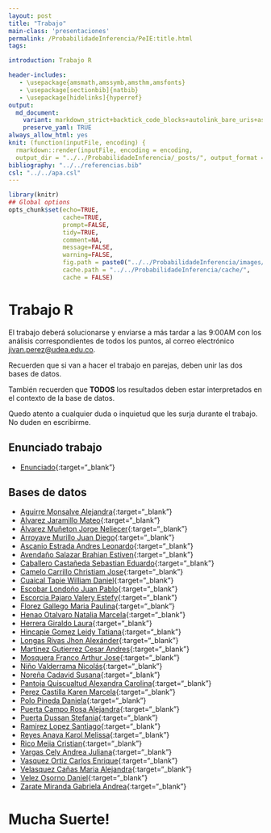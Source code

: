 ```yaml
---
layout: post
title: "Trabajo"
main-class: 'presentaciones'
permalink: /ProbabilidadeInferencia/PeIE:title.html
tags:

introduction: Trabajo R

header-includes:
   - \usepackage{amsmath,amssymb,amsthm,amsfonts}
   - \usepackage[sectionbib]{natbib}
   - \usepackage[hidelinks]{hyperref}
output:
  md_document:
    variant: markdown_strict+backtick_code_blocks+autolink_bare_uris+ascii_identifiers+tex_math_single_backslash
    preserve_yaml: TRUE
always_allow_html: yes   
knit: (function(inputFile, encoding) {
  rmarkdown::render(inputFile, encoding = encoding,
  output_dir = "../../ProbabilidadeInferencia/_posts/", output_format = "all"  ) })
bibliography: "../../referencias.bib"
csl: "../../apa.csl"
---
```


```r
library(knitr)
## Global options
opts_chunk$set(echo=TRUE,
               cache=TRUE,
               prompt=FALSE,
               tidy=TRUE,
               comment=NA,
               message=FALSE,
               warning=FALSE,
               fig.path = paste0("../../ProbabilidadeInferencia/images/", "Trabajo"),
               cache.path = "../../ProbabilidadeInferencia/cache/",
               cache = FALSE)
```

# Trabajo R
El trabajo deberá solucionarse y enviarse a más tardar a las 9:00AM con los análisis correspondientes de todos los puntos, al correo electrónico <a target="_blank" href="mailto:jivan.perez@udea.edu.co"> jivan.perez@udea.edu.co</a>.

Recuerden que si van a hacer el trabajo en parejas, deben unir las dos bases de datos.

También recuerden que **TODOS** los resultados deben estar interpretados en el contexto de la base de datos.

Quedo atento a cualquier duda o inquietud que les surja durante el trabajo. No duden en escribirme.

## Enunciado trabajo 
* [Enunciado](https://github.com/jiperezga/jiperezga.github.io/raw/master/Dataset/Trabajo/TrabajoR.docx){:target="_blank"}

## Bases de datos 

* [Aguirre Monsalve Alejandra](https://github.com/jiperezga/jiperezga.github.io/raw/master/Dataset/Trabajo/T1020495555.xlsx){:target="_blank"}
* [Alvarez Jaramillo Mateo](https://github.com/jiperezga/jiperezga.github.io/raw/master/Dataset/Trabajo/T1001420406.xlsx){:target="_blank"}
* [Álvarez Muñeton Jorge Neliecer](https://github.com/jiperezga/jiperezga.github.io/raw/master/Dataset/Trabajo/T1035233013.xlsx){:target="_blank"}
* [Arroyave Murillo Juan Diego](https://github.com/jiperezga/jiperezga.github.io/raw/master/Dataset/Trabajo/T1007368680.xlsx){:target="_blank"}
* [Ascanio Estrada Andres Leonardo](https://github.com/jiperezga/jiperezga.github.io/raw/master/Dataset/Trabajo/T1065894729.xlsx){:target="_blank"}
* [Avendaño Salazar Brahian Estiven](https://github.com/jiperezga/jiperezga.github.io/raw/master/Dataset/Trabajo/T1152467235.xlsx){:target="_blank"}
* [Caballero Castañeda Sebastian Eduardo](https://github.com/jiperezga/jiperezga.github.io/raw/master/Dataset/Trabajo/T1010010607.xlsx){:target="_blank"}
* [Camelo Carrillo Christiam Jose](https://github.com/jiperezga/jiperezga.github.io/raw/master/Dataset/Trabajo/T1007665627.xlsx){:target="_blank"}
* [Cuaical Tapie William Daniel](https://github.com/jiperezga/jiperezga.github.io/raw/master/Dataset/Trabajo/T1007292685.xlsx){:target="_blank"}
* [Escobar Londoño Juan Pablo](https://github.com/jiperezga/jiperezga.github.io/raw/master/Dataset/Trabajo/T1000920301.xlsx){:target="_blank"}
* [Escorcia Pajaro Valery Estefy](https://github.com/jiperezga/jiperezga.github.io/raw/master/Dataset/Trabajo/T1002244380.xlsx){:target="_blank"}
* [Florez Gallego Maria Paulina](https://github.com/jiperezga/jiperezga.github.io/raw/master/Dataset/Trabajo/T1000549222.xlsx){:target="_blank"}
* [Henao Otalvaro Natalia Marcela](https://github.com/jiperezga/jiperezga.github.io/raw/master/Dataset/Trabajo/T43463025.xlsx){:target="_blank"}
* [Herrera Giraldo Laura](https://github.com/jiperezga/jiperezga.github.io/raw/master/Dataset/Trabajo/T1001017464.xlsx){:target="_blank"}
* [Hincapie Gomez Leidy Tatiana](https://github.com/jiperezga/jiperezga.github.io/raw/master/Dataset/Trabajo/T1010122767.xlsx){:target="_blank"}
* [Longas Rivas Jhon Alexánder](https://github.com/jiperezga/jiperezga.github.io/raw/master/Dataset/Trabajo/T1193326786.xlsx){:target="_blank"}
* [Martinez Gutierrez Cesar Andres](https://github.com/jiperezga/jiperezga.github.io/raw/master/Dataset/Trabajo/T1063082773.xlsx){:target="_blank"}
* [Mosquera Franco Arthur Jose](https://github.com/jiperezga/jiperezga.github.io/raw/master/Dataset/Trabajo/T1003073445.xlsx){:target="_blank"}
* [Niño Valderrama Nicolás](https://github.com/jiperezga/jiperezga.github.io/raw/master/Dataset/Trabajo/T1017241764.xlsx){:target="_blank"}
* [Noreña Cadavid Susana](https://github.com/jiperezga/jiperezga.github.io/raw/master/Dataset/Trabajo/T1000748392.xlsx){:target="_blank"}
* [Pantoja Quiscualtud Alexandra Carolina](https://github.com/jiperezga/jiperezga.github.io/raw/master/Dataset/Trabajo/T1087425594.xlsx){:target="_blank"}
* [Perez Castilla Karen Marcela](https://github.com/jiperezga/jiperezga.github.io/raw/master/Dataset/Trabajo/T1005605305.xlsx){:target="_blank"}
* [Polo Pineda Daniela](https://github.com/jiperezga/jiperezga.github.io/raw/master/Dataset/Trabajo/T1000085308.xlsx){:target="_blank"}
* [Puerta Campo Rosa Alejandra](https://github.com/jiperezga/jiperezga.github.io/raw/master/Dataset/Trabajo/T1002389631.xlsx){:target="_blank"}
* [Puerta Dussan Stefania](https://github.com/jiperezga/jiperezga.github.io/raw/master/Dataset/Trabajo/T1007286384.xlsx){:target="_blank"}
* [Ramirez Lopez Santiago](https://github.com/jiperezga/jiperezga.github.io/raw/master/Dataset/Trabajo/T1037669252.xlsx){:target="_blank"}
* [Reyes Anaya Karol Melissa](https://github.com/jiperezga/jiperezga.github.io/raw/master/Dataset/Trabajo/T1098757410.xlsx){:target="_blank"}
* [Rico Mejia Cristian](https://github.com/jiperezga/jiperezga.github.io/raw/master/Dataset/Trabajo/T1037654941.xlsx){:target="_blank"}
* [Vargas Cely Andrea Juliana](https://github.com/jiperezga/jiperezga.github.io/raw/master/Dataset/Trabajo/T1010149009.xlsx){:target="_blank"}
* [Vasquez Ortiz Carlos Enrique](https://github.com/jiperezga/jiperezga.github.io/raw/master/Dataset/Trabajo/T1003004985.xlsx){:target="_blank"}
* [Velasquez Cañas Maria Alejandra](https://github.com/jiperezga/jiperezga.github.io/raw/master/Dataset/Trabajo/T1000567192.xlsx){:target="_blank"}
* [Velez Osorno Daniel](https://github.com/jiperezga/jiperezga.github.io/raw/master/Dataset/Trabajo/T1037667652.xlsx){:target="_blank"}
* [Zarate Miranda Gabriela Andrea](https://github.com/jiperezga/jiperezga.github.io/raw/master/Dataset/Trabajo/T1017274210.xlsx){:target="_blank"}

<h1> Mucha Suerte! </h1>
